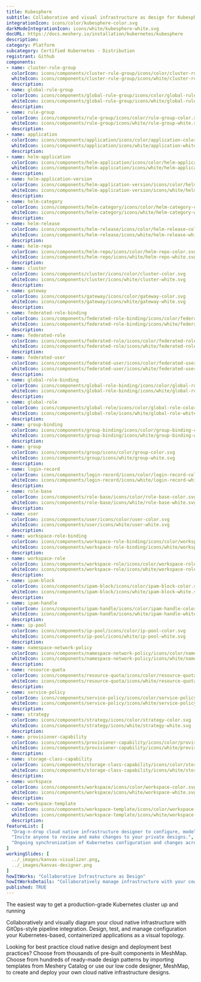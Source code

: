 ```yaml
---
title: Kubesphere
subtitle: Collaborative and visual infrastructure as design for Kubesphere
integrationIcon: icons/color/kubesphere-color.svg
darkModeIntegrationIcon: icons/white/kubesphere-white.svg
docURL: https://docs.meshery.io/installation/kubernetes/kubesphere
description: 
category: Platform
subcategory: Certified Kubernetes - Distribution
registrant: Github
components: 
- name: cluster-rule-group
  colorIcon: icons/components/cluster-rule-group/icons/color/cluster-rule-group-color.svg
  whiteIcon: icons/components/cluster-rule-group/icons/white/cluster-rule-group-white.svg
  description: 
- name: global-rule-group
  colorIcon: icons/components/global-rule-group/icons/color/global-rule-group-color.svg
  whiteIcon: icons/components/global-rule-group/icons/white/global-rule-group-white.svg
  description: 
- name: rule-group
  colorIcon: icons/components/rule-group/icons/color/rule-group-color.svg
  whiteIcon: icons/components/rule-group/icons/white/rule-group-white.svg
  description: 
- name: application
  colorIcon: icons/components/application/icons/color/application-color.svg
  whiteIcon: icons/components/application/icons/white/application-white.svg
  description: 
- name: helm-application
  colorIcon: icons/components/helm-application/icons/color/helm-application-color.svg
  whiteIcon: icons/components/helm-application/icons/white/helm-application-white.svg
  description: 
- name: helm-application-version
  colorIcon: icons/components/helm-application-version/icons/color/helm-application-version-color.svg
  whiteIcon: icons/components/helm-application-version/icons/white/helm-application-version-white.svg
  description: 
- name: helm-category
  colorIcon: icons/components/helm-category/icons/color/helm-category-color.svg
  whiteIcon: icons/components/helm-category/icons/white/helm-category-white.svg
  description: 
- name: helm-release
  colorIcon: icons/components/helm-release/icons/color/helm-release-color.svg
  whiteIcon: icons/components/helm-release/icons/white/helm-release-white.svg
  description: 
- name: helm-repo
  colorIcon: icons/components/helm-repo/icons/color/helm-repo-color.svg
  whiteIcon: icons/components/helm-repo/icons/white/helm-repo-white.svg
  description: 
- name: cluster
  colorIcon: icons/components/cluster/icons/color/cluster-color.svg
  whiteIcon: icons/components/cluster/icons/white/cluster-white.svg
  description: 
- name: gateway
  colorIcon: icons/components/gateway/icons/color/gateway-color.svg
  whiteIcon: icons/components/gateway/icons/white/gateway-white.svg
  description: 
- name: federated-role-binding
  colorIcon: icons/components/federated-role-binding/icons/color/federated-role-binding-color.svg
  whiteIcon: icons/components/federated-role-binding/icons/white/federated-role-binding-white.svg
  description: 
- name: federated-role
  colorIcon: icons/components/federated-role/icons/color/federated-role-color.svg
  whiteIcon: icons/components/federated-role/icons/white/federated-role-white.svg
  description: 
- name: federated-user
  colorIcon: icons/components/federated-user/icons/color/federated-user-color.svg
  whiteIcon: icons/components/federated-user/icons/white/federated-user-white.svg
  description: 
- name: global-role-binding
  colorIcon: icons/components/global-role-binding/icons/color/global-role-binding-color.svg
  whiteIcon: icons/components/global-role-binding/icons/white/global-role-binding-white.svg
  description: 
- name: global-role
  colorIcon: icons/components/global-role/icons/color/global-role-color.svg
  whiteIcon: icons/components/global-role/icons/white/global-role-white.svg
  description: 
- name: group-binding
  colorIcon: icons/components/group-binding/icons/color/group-binding-color.svg
  whiteIcon: icons/components/group-binding/icons/white/group-binding-white.svg
  description: 
- name: group
  colorIcon: icons/components/group/icons/color/group-color.svg
  whiteIcon: icons/components/group/icons/white/group-white.svg
  description: 
- name: login-record
  colorIcon: icons/components/login-record/icons/color/login-record-color.svg
  whiteIcon: icons/components/login-record/icons/white/login-record-white.svg
  description: 
- name: role-base
  colorIcon: icons/components/role-base/icons/color/role-base-color.svg
  whiteIcon: icons/components/role-base/icons/white/role-base-white.svg
  description: 
- name: user
  colorIcon: icons/components/user/icons/color/user-color.svg
  whiteIcon: icons/components/user/icons/white/user-white.svg
  description: 
- name: workspace-role-binding
  colorIcon: icons/components/workspace-role-binding/icons/color/workspace-role-binding-color.svg
  whiteIcon: icons/components/workspace-role-binding/icons/white/workspace-role-binding-white.svg
  description: 
- name: workspace-role
  colorIcon: icons/components/workspace-role/icons/color/workspace-role-color.svg
  whiteIcon: icons/components/workspace-role/icons/white/workspace-role-white.svg
  description: 
- name: ipam-block
  colorIcon: icons/components/ipam-block/icons/color/ipam-block-color.svg
  whiteIcon: icons/components/ipam-block/icons/white/ipam-block-white.svg
  description: 
- name: ipam-handle
  colorIcon: icons/components/ipam-handle/icons/color/ipam-handle-color.svg
  whiteIcon: icons/components/ipam-handle/icons/white/ipam-handle-white.svg
  description: 
- name: ip-pool
  colorIcon: icons/components/ip-pool/icons/color/ip-pool-color.svg
  whiteIcon: icons/components/ip-pool/icons/white/ip-pool-white.svg
  description: 
- name: namespace-network-policy
  colorIcon: icons/components/namespace-network-policy/icons/color/namespace-network-policy-color.svg
  whiteIcon: icons/components/namespace-network-policy/icons/white/namespace-network-policy-white.svg
  description: 
- name: resource-quota
  colorIcon: icons/components/resource-quota/icons/color/resource-quota-color.svg
  whiteIcon: icons/components/resource-quota/icons/white/resource-quota-white.svg
  description: 
- name: service-policy
  colorIcon: icons/components/service-policy/icons/color/service-policy-color.svg
  whiteIcon: icons/components/service-policy/icons/white/service-policy-white.svg
  description: 
- name: strategy
  colorIcon: icons/components/strategy/icons/color/strategy-color.svg
  whiteIcon: icons/components/strategy/icons/white/strategy-white.svg
  description: 
- name: provisioner-capability
  colorIcon: icons/components/provisioner-capability/icons/color/provisioner-capability-color.svg
  whiteIcon: icons/components/provisioner-capability/icons/white/provisioner-capability-white.svg
  description: 
- name: storage-class-capability
  colorIcon: icons/components/storage-class-capability/icons/color/storage-class-capability-color.svg
  whiteIcon: icons/components/storage-class-capability/icons/white/storage-class-capability-white.svg
  description: 
- name: workspace
  colorIcon: icons/components/workspace/icons/color/workspace-color.svg
  whiteIcon: icons/components/workspace/icons/white/workspace-white.svg
  description: 
- name: workspace-template
  colorIcon: icons/components/workspace-template/icons/color/workspace-template-color.svg
  whiteIcon: icons/components/workspace-template/icons/white/workspace-template-white.svg
  description: 
featureList: [
  "Drag-n-drop cloud native infrastructure designer to configure, model, and deploy your workloads.",
  "Invite anyone to review and make changes to your private designs.",
  "Ongoing synchronization of Kubernetes configuration and changes across any number of clusters."
]
workingSlides: [
  ../_images/kanvas-visualizer.png,
  ../_images/kanvas-designer.png
]
howItWorks: "Collaborative Infrastructure as Design"
howItWorksDetails: "Collaboratively manage infrastructure with your coworkers synchronously sharing the same designs."
published: TRUE
---
```

<p>
The easiest way to get a production-grade Kubernetes cluster up and running
</p>
<p>
    Collaboratively and visually diagram your cloud native infrastructure with GitOps-style pipeline integration. Design, test, and manage configuration your Kubernetes-based, containerized applications as a visual topology.
</p>
<p>
    Looking for best practice cloud native design and deployment best practices? Choose from thousands of pre-built components in MeshMap. Choose from hundreds of ready-made design patterns by importing templates from Meshery Catalog or use our low code designer, MeshMap, to create and deploy your own cloud native infrastructure designs.
</p>